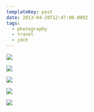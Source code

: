 ```yaml
---
templateKey: post
date: 2013-04-28T12:47:00.000Z
tags:
  - photography
  - travel
  - jdch
---
```

![](../../assets/photos/20130427-IMG_5302.jpg)

![](../../assets/photos/20130427-IMG_5295.jpg)

![](../../assets/photos/20130427-IMG_5357.jpg)

![](../../assets/photos/20130428-IMG_5587.jpg)

![](../../assets/photos/20130428-IMG_5595.jpg)
